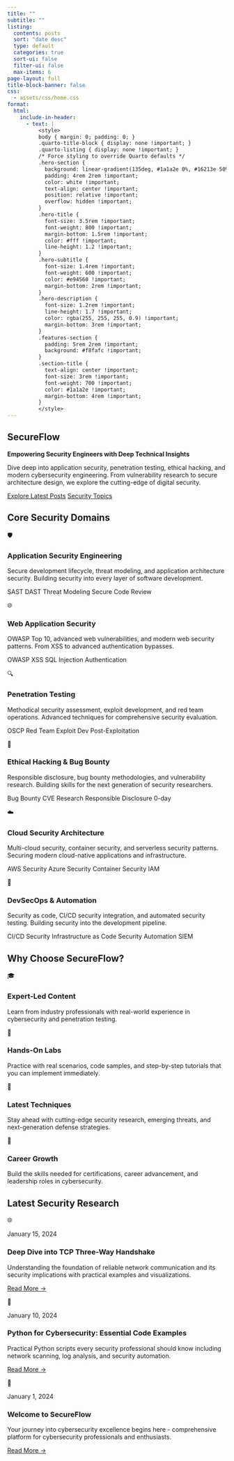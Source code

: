 ```yaml
---
title: ""
subtitle: ""
listing:
  contents: posts
  sort: "date desc"
  type: default
  categories: true
  sort-ui: false
  filter-ui: false
  max-items: 6
page-layout: full
title-block-banner: false
css: 
  - assets/css/home.css
format:
  html:
    include-in-header: 
      - text: |
          <style>
          body { margin: 0; padding: 0; }
          .quarto-title-block { display: none !important; }
          .quarto-listing { display: none !important; }
          /* Force styling to override Quarto defaults */
          .hero-section {
            background: linear-gradient(135deg, #1a1a2e 0%, #16213e 50%, #0f3460 100%) !important;
            padding: 4rem 2rem !important;
            color: white !important;
            text-align: center !important;
            position: relative !important;
            overflow: hidden !important;
          }
          .hero-title {
            font-size: 3.5rem !important;
            font-weight: 800 !important;
            margin-bottom: 1.5rem !important;
            color: #fff !important;
            line-height: 1.2 !important;
          }
          .hero-subtitle {
            font-size: 1.4rem !important;
            font-weight: 600 !important;
            color: #e94560 !important;
            margin-bottom: 2rem !important;
          }
          .hero-description {
            font-size: 1.2rem !important;
            line-height: 1.7 !important;
            color: rgba(255, 255, 255, 0.9) !important;
            margin-bottom: 3rem !important;
          }
          .features-section {
            padding: 5rem 2rem !important;
            background: #f8fafc !important;
          }
          .section-title {
            text-align: center !important;
            font-size: 3rem !important;
            font-weight: 700 !important;
            color: #1a1a2e !important;
            margin-bottom: 4rem !important;
          }
          </style>
---
```


::: {.hero-section}
::: {.hero-content}

# SecureFlow

**Empowering Security Engineers with Deep Technical Insights**

Dive deep into application security, penetration testing, ethical hacking, and modern cybersecurity engineering. From vulnerability research to secure architecture design, we explore the cutting-edge of digital security.

::: {.hero-cta}
[Explore Latest Posts](posts/){.btn-hero .btn-hero-primary}
[Security Topics](pages/blogs/monthly/){.btn-hero .btn-hero-secondary}
:::

:::
:::

::: {.features-section}

## Core Security Domains

::: {.features-grid}

::: {.feature-card}
::: {.feature-icon}
🛡️
:::

### Application Security Engineering

Secure development lifecycle, threat modeling, and application architecture security. Building security into every layer of software development.

::: {.feature-topics}
<span class="topic-tag">SAST</span> <span class="topic-tag">DAST</span> <span class="topic-tag">Threat Modeling</span> <span class="topic-tag">Secure Code Review</span>
:::
:::

::: {.feature-card}
::: {.feature-icon}
🌐
:::

### Web Application Security

OWASP Top 10, advanced web vulnerabilities, and modern web security patterns. From XSS to advanced authentication bypasses.

::: {.feature-topics}
<span class="topic-tag">OWASP</span> <span class="topic-tag">XSS</span> <span class="topic-tag">SQL Injection</span> <span class="topic-tag">Authentication</span>
:::
:::

::: {.feature-card}
::: {.feature-icon}
🔍
:::

### Penetration Testing

Methodical security assessment, exploit development, and red team operations. Advanced techniques for comprehensive security evaluation.

::: {.feature-topics}
<span class="topic-tag">OSCP</span> <span class="topic-tag">Red Team</span> <span class="topic-tag">Exploit Dev</span> <span class="topic-tag">Post-Exploitation</span>
:::
:::

::: {.feature-card}
::: {.feature-icon}
🎯
:::

### Ethical Hacking & Bug Bounty

Responsible disclosure, bug bounty methodologies, and vulnerability research. Building skills for the next generation of security researchers.

::: {.feature-topics}
<span class="topic-tag">Bug Bounty</span> <span class="topic-tag">CVE Research</span> <span class="topic-tag">Responsible Disclosure</span> <span class="topic-tag">0-day</span>
:::
:::

::: {.feature-card}
::: {.feature-icon}
☁️
:::

### Cloud Security Architecture

Multi-cloud security, container security, and serverless security patterns. Securing modern cloud-native applications and infrastructure.

::: {.feature-topics}
<span class="topic-tag">AWS Security</span> <span class="topic-tag">Azure Security</span> <span class="topic-tag">Container Security</span> <span class="topic-tag">IAM</span>
:::
:::

::: {.feature-card}
::: {.feature-icon}
🔧
:::

### DevSecOps & Automation

Security as code, CI/CD security integration, and automated security testing. Building security into the development pipeline.

::: {.feature-topics}
<span class="topic-tag">CI/CD Security</span> <span class="topic-tag">Infrastructure as Code</span> <span class="topic-tag">Security Automation</span> <span class="topic-tag">SIEM</span>
:::
:::

:::
:::

::: {.value-proposition}
::: {.value-content}

## Why Choose SecureFlow?

::: {.value-grid}

::: {.value-item}
::: {.value-icon}
🎓
:::

### Expert-Led Content

Learn from industry professionals with real-world experience in cybersecurity and penetration testing.
:::

::: {.value-item}
::: {.value-icon}
🔬
:::

### Hands-On Labs

Practice with real scenarios, code samples, and step-by-step tutorials that you can implement immediately.
:::

::: {.value-item}
::: {.value-icon}
🚀
:::

### Latest Techniques

Stay ahead with cutting-edge security research, emerging threats, and next-generation defense strategies.
:::

::: {.value-item}
::: {.value-icon}
🌟
:::

### Career Growth

Build the skills needed for certifications, career advancement, and leadership roles in cybersecurity.
:::

:::
:::
:::

::: {.recent-posts}

## Latest Security Research

::: {.posts-grid}

::: {.post-card}
::: {.post-image}
🌐
:::
::: {.post-content}
<p class="post-date">January 15, 2024</p>

### Deep Dive into TCP Three-Way Handshake

Understanding the foundation of reliable network communication and its security implications with practical examples and visualizations.

[Read More →](posts/2024/january/tcp-handshake-deep-dive.qmd){.read-more}
:::
:::

::: {.post-card}
::: {.post-image}
🐍
:::
::: {.post-content}
<p class="post-date">January 10, 2024</p>

### Python for Cybersecurity: Essential Code Examples

Practical Python scripts every security professional should know including network scanning, log analysis, and security automation.

[Read More →](posts/post-with-code/){.read-more}
:::
:::

::: {.post-card}
::: {.post-image}
🚀
:::
::: {.post-content}
<p class="post-date">January 1, 2024</p>

### Welcome to SecureFlow

Your journey into cybersecurity excellence begins here - comprehensive platform for cybersecurity professionals and enthusiasts.

[Read More →](posts/welcome/){.read-more}
:::
:::

:::
:::

